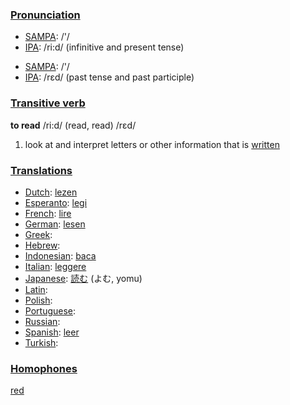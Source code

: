 ===[[Pronunciation]]===
*[[w:SAMPA|SAMPA]]: /'/
*[[w:IPA|IPA]]: /ri:d/ (infinitive and present tense)

*[[w:SAMPA|SAMPA]]: /'/
*[[w:IPA|IPA]]: /rεd/ (past tense and past participle)

===[[Transitive verb]]===
'''to read''' /ri:d/ (read, read) /rεd/

#look at and interpret letters or other information that is [[written]]

===[[Translation]]s===
*[[Dutch]]: [[lezen]]
*[[Esperanto]]: [[legi]]
*[[French]]: [[lire]]
*[[German]]: [[lesen]]
*[[Greek]]: [[]]
*[[Hebrew]]: [[]]
*[[Indonesian]]: [[baca]]
*[[Italian]]: [[leggere]]
*[[Japanese]]: [[読む]] (よむ, yomu)
*[[Latin]]: [[]]
*[[Polish]]: [[]]
*[[Portuguese]]: [[]]
*[[Russian]]: [[]]
*[[Spanish]]: [[leer]]
*[[Turkish]]: [[]]

===[[Homophone]]s===

[[red]]